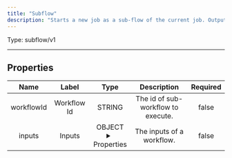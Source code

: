 ```yaml
---
title: "Subflow"
description: "Starts a new job as a sub-flow of the current job. Output of the sub-flow job is the output of the task."
---
```




Type: subflow/v1

<hr />


## Properties

|      Name       |      Label     |     Type     |     Description     | Required |
|:---------------:|:--------------:|:------------:|:-------------------:|:--------:|
| workflowId | Workflow Id | STRING | The id of sub-workflow to execute. | false |
| inputs | Inputs | OBJECT <details> <summary> Properties </summary> &#123;&#125; </details> | The inputs of a workflow. | false |





